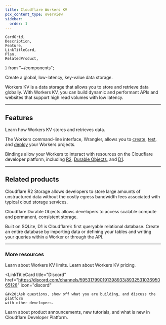 ```yaml
---
title: Cloudflare Workers KV
pcx_content_type: overview
sidebar:
  order: 1
---
```


	CardGrid,
	Description,
	Feature,
	LinkTitleCard,
	Plan,
	RelatedProduct,
} from "~/components";

<Description>

Create a global, low-latency, key-value data storage.

</Description>

<Plan type="workers-all" />

Workers KV is a data storage that allows you to store and retrieve data globally. With Workers KV, you can build dynamic and performant APIs and websites that support high read volumes with low latency.

---

## Features

<Feature header="Key-value storage" href="/kv/get-started/">
	Learn how Workers KV stores and retrieves data.
</Feature>

<Feature header="Wrangler" href="/workers/wrangler/install-and-update/">

The Workers command-line interface, Wrangler, allows you to [create](/workers/wrangler/commands/#init), [test](/workers/wrangler/commands/#dev), and [deploy](/workers/wrangler/commands/#publish) your Workers projects.

</Feature>

<Feature header="Bindings" href="/kv/concepts/kv-bindings/">

Bindings allow your Workers to interact with resources on the Cloudflare developer platform, including [R2](/r2/), [Durable Objects](/durable-objects/), and [D1](/d1/).

</Feature>

---

## Related products

<RelatedProduct header="R2" href="/r2/" product="r2">

Cloudflare R2 Storage allows developers to store large amounts of unstructured data without the costly egress bandwidth fees associated with typical cloud storage services.

</RelatedProduct>

<RelatedProduct header="Durable Objects" href="/durable-objects/" product="durable-objects">

Cloudflare Durable Objects allows developers to access scalable compute and permanent, consistent storage.

</RelatedProduct>

<RelatedProduct header="D1" href="/d1/" product="d1">

Built on SQLite, D1 is Cloudflare’s first queryable relational database. Create an entire database by importing data or defining your tables and writing your queries within a Worker or through the API.

</RelatedProduct>

---

### More resources

<CardGrid>

<LinkTitleCard title="Limits" href="/kv/platform/limits/" icon="document">
	&#x20;Learn about Workers KV limits.
</LinkTitleCard>

<LinkTitleCard title="Pricing" href="/kv/platform/pricing/" icon="seti:shell">
	&#x20;Learn about Workers KV pricing.
</LinkTitleCard>

<LinkTitleCard
	title="Discord"
	href="https://discord.com/channels/595317990191398933/893253103695065128"
	icon="discord"
>
	&#x20;Ask questions, show off what you are building, and discuss the platform
	with other developers.
</LinkTitleCard>

<LinkTitleCard title="Twitter" href="https://x.com/cloudflaredev" icon="x.com">
	&#x20;Learn about product announcements, new tutorials, and what is new in
	Cloudflare Developer Platform.
</LinkTitleCard>

</CardGrid>
